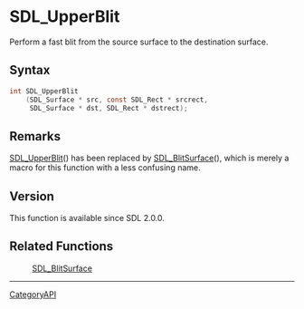= SDL_UpperBlit =

Perform a fast blit from the source surface to the destination surface.

== Syntax ==

<syntaxhighlight lang='c'>
int SDL_UpperBlit
    (SDL_Surface * src, const SDL_Rect * srcrect,
     SDL_Surface * dst, SDL_Rect * dstrect);
</syntaxhighlight>

== Remarks ==

[[SDL_UpperBlit]]() has been replaced by [[SDL_BlitSurface]](), which is
merely a macro for this function with a less confusing name.

== Version ==

This function is available since SDL 2.0.0.

== Related Functions ==

:[[SDL_BlitSurface]]

----
[[CategoryAPI]]



